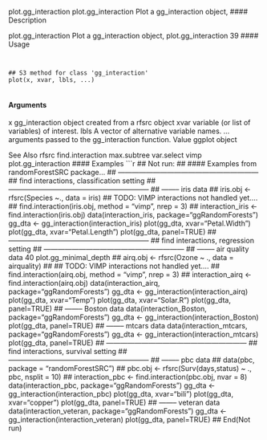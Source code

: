 
plot.gg_interaction plot.gg_interaction Plot a gg_interaction object,
#### Description 

plot.gg_interaction Plot a gg_interaction object,
plot.gg_interaction 39
#### Usage 
<pre><code>

## S3 method for class 'gg_interaction'
plot(x, xvar, lbls, ...)

</code></pre>
#### Arguments

x gg_interaction object created from a rfsrc object
xvar variable (or list of variables) of interest.
lbls A vector of alternative variable names.
... arguments
 passed to the gg_interaction function.
Value
ggplot object

See Also
rfsrc find.interaction max.subtree var.select vimp plot.gg_interaction
#### Examples 
```r

## Not run:
## #### Examples from randomForestSRC package...
## ------------------------------------------------------------
## find interactions, classification setting
## ------------------------------------------------------------
## -------- iris data
## iris.obj <- rfsrc(Species ~., data = iris)
## TODO: VIMP interactions not handled yet....
## find.interaction(iris.obj, method = "vimp", nrep = 3)
## interaction_iris <- find.interaction(iris.obj)
data(interaction_iris, package="ggRandomForests")
gg_dta <- gg_interaction(interaction_iris)
plot(gg_dta, xvar="Petal.Width")
plot(gg_dta, xvar="Petal.Length")
plot(gg_dta, panel=TRUE)
## ------------------------------------------------------------
## find interactions, regression setting
## ------------------------------------------------------------
## -------- air quality data
40 plot.gg_minimal_depth
## airq.obj <- rfsrc(Ozone ~ ., data = airquality)
##
## TODO: VIMP interactions not handled yet....
## find.interaction(airq.obj, method = "vimp", nrep = 3)
## interaction_airq <- find.interaction(airq.obj)
data(interaction_airq, package="ggRandomForests")
gg_dta <- gg_interaction(interaction_airq)
plot(gg_dta, xvar="Temp")
plot(gg_dta, xvar="Solar.R")
plot(gg_dta, panel=TRUE)
## -------- Boston data
data(interaction_Boston, package="ggRandomForests")
gg_dta <- gg_interaction(interaction_Boston)
plot(gg_dta, panel=TRUE)
## -------- mtcars data
data(interaction_mtcars, package="ggRandomForests")
gg_dta <- gg_interaction(interaction_mtcars)
plot(gg_dta, panel=TRUE)
## ------------------------------------------------------------
## find interactions, survival setting
## ------------------------------------------------------------
## -------- pbc data
## data(pbc, package = "randomForestSRC")
## pbc.obj <- rfsrc(Surv(days,status) ~ ., pbc, nsplit = 10)
## interaction_pbc <- find.interaction(pbc.obj, nvar = 8)
data(interaction_pbc, package="ggRandomForests")
gg_dta <- gg_interaction(interaction_pbc)
plot(gg_dta, xvar="bili")
plot(gg_dta, xvar="copper")
plot(gg_dta, panel=TRUE)
## -------- veteran data
data(interaction_veteran, package="ggRandomForests")
gg_dta <- gg_interaction(interaction_veteran)
plot(gg_dta, panel=TRUE)
## End(Not run)
